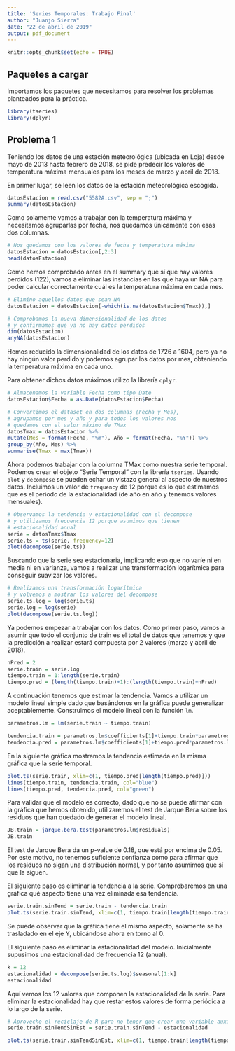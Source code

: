 ```yaml
---
title: 'Series Temporales: Trabajo Final'
author: "Juanjo Sierra"
date: "22 de abril de 2019"
output: pdf_document
---
```


```r
knitr::opts_chunk$set(echo = TRUE)
```

## Paquetes a cargar

Importamos los paquetes que necesitamos para resolver los problemas planteados para la práctica.

```r
library(tseries)
library(dplyr)
```

## Problema 1

Teniendo los datos de una estación meteorológica (ubicada en Loja) desde mayo de 2013 hasta febrero de 2018, se pide predecir los valores de temperatura máxima mensuales para los meses de marzo y abril de 2018.

En primer lugar, se leen los datos de la estación meteorológica escogida.

```r
datosEstacion = read.csv("5582A.csv", sep = ";")
summary(datosEstacion)
```

Como solamente vamos a trabajar con la temperatura máxima y necesitamos agruparlas por fecha, nos quedamos únicamente con esas dos columnas.

```r
# Nos quedamos con los valores de fecha y temperatura máxima
datosEstacion = datosEstacion[,2:3]
head(datosEstacion)
```

Como hemos comprobado antes en el summary que sí que hay valores perdidos (122), vamos a eliminar las instancias en las que haya un NA para poder calcular correctamente cuál es la temperatura máxima en cada mes.

```r
# Elimino aquellos datos que sean NA
datosEstacion = datosEstacion[-which(is.na(datosEstacion$Tmax)),]

# Comprobamos la nueva dimensionalidad de los datos
# y confirmamos que ya no hay datos perdidos
dim(datosEstacion)
anyNA(datosEstacion)
```

Hemos reducido la dimensionalidad de los datos de 1726 a 1604, pero ya no hay ningún valor perdido y podemos agrupar los datos por mes, obteniendo la temperatura máxima en cada uno.

Para obtener dichos datos máximos utilizo la librería `dplyr`.

```r
# Almacenamos la variable Fecha como tipo Date
datosEstacion$Fecha = as.Date(datosEstacion$Fecha)

# Convertimos el dataset en dos columnas (Fecha y Mes),
# agrupamos por mes y año y para todos los valores nos
# quedamos con el valor máximo de TMax
datosTmax = datosEstacion %>%
mutate(Mes = format(Fecha, "%m"), Año = format(Fecha, "%Y")) %>%
group_by(Año, Mes) %>%
summarise(Tmax = max(Tmax))
```

Ahora podemos trabajar con la columna TMax como nuestra serie temporal. Podemos crear el objeto "Serie Temporal" con la librería `tseries`. Usando `plot` y `decompose` se pueden echar un vistazo general al aspecto de nuestros datos. Incluimos un valor de `frequency` de 12 porque es lo que estimamos que es el periodo de la estacionalidad (de año en año y tenemos valores mensuales).

```r
# Observamos la tendencia y estacionalidad con el decompose
# y utilizamos frecuencia 12 porque asumimos que tienen
# estacionalidad anual
serie = datosTmax$Tmax
serie.ts = ts(serie, frequency=12)
plot(decompose(serie.ts))
```

Buscando que la serie sea estacionaria, implicando eso que no varíe ni en media ni en varianza, vamos a realizar una transformación logarítmica para conseguir suavizar los valores.

```r
# Realizamos una transformación logarítmica
# y volvemos a mostrar los valores del decompose
serie.ts.log = log(serie.ts)
serie.log = log(serie)
plot(decompose(serie.ts.log))
```

Ya podemos empezar a trabajar con los datos. Como primer paso, vamos a asumir que todo el conjunto de train es el total de datos que tenemos y que la predicción a realizar estará compuesta por 2 valores (marzo y abril de 2018).

```r
nPred = 2
serie.train = serie.log
tiempo.train = 1:length(serie.train)
tiempo.pred = (length(tiempo.train)+1):(length(tiempo.train)+nPred)
```

A continuación tenemos que estimar la tendencia. Vamos a utilizar un modelo lineal simple dado que basándonos en la gráfica puede generalizar aceptablemente. Construimos el modelo lineal con la función `lm`.

```r
parametros.lm = lm(serie.train ~ tiempo.train)

tendencia.train = parametros.lm$coefficients[1]+tiempo.train*parametros.lm$coefficients[2]
tendencia.pred = parametros.lm$coefficients[1]+tiempo.pred*parametros.lm$coefficients[2]
```

En la siguiente gráfica mostramos la tendencia estimada en la misma gráfica que la serie temporal.

```r
plot.ts(serie.train, xlim=c(1, tiempo.pred[length(tiempo.pred)]))
lines(tiempo.train, tendencia.train, col="blue")
lines(tiempo.pred, tendencia.pred, col="green")
```

Para validar que el modelo es correcto, dado que no se puede afirmar con la gráfica que hemos obtenido, utilizaremos el test de Jarque Bera sobre los residuos que han quedado de generar el modelo lineal.

```r
JB.train = jarque.bera.test(parametros.lm$residuals)
JB.train
```

El test de Jarque Bera da un p-value de 0.18, que está por encima de 0.05. Por este motivo, no tenemos suficiente confianza como para afirmar que los residuos no sigan una distribución normal, y por tanto asumimos que sí que la siguen.

El siguiente paso es eliminar la tendencia a la serie. Comprobaremos en una gráfica qué aspecto tiene una vez eliminada esa tendencia.

```r
serie.train.sinTend = serie.train - tendencia.train
plot.ts(serie.train.sinTend, xlim=c(1, tiempo.train[length(tiempo.train)]))
```

Se puede observar que la gráfica tiene el mismo aspecto, solamente se ha trasladado en el eje Y, ubicándose ahora en torno al 0.

El siguiente paso es eliminar la estacionalidad del modelo. Inicialmente supusimos una estacionalidad de frecuencia 12 (anual).

```r
k = 12
estacionalidad = decompose(serie.ts.log)$seasonal[1:k]
estacionalidad
```

Aquí vemos los 12 valores que componen la estacionalidad de la serie. Para eliminar la estacionalidad hay que restar estos valores de forma periódica a lo largo de la serie.

```r
# Aprovecho el reciclaje de R para no tener que crear una variable auxiliar
serie.train.sinTendSinEst = serie.train.sinTend - estacionalidad

plot.ts(serie.train.sinTendSinEst, xlim=c(1, tiempo.train[length(tiempo.train)]))
```

